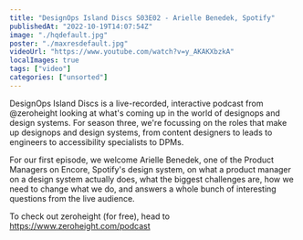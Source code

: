 ```yaml
---
title: "DesignOps Island Discs S03E02 - Arielle Benedek, Spotify"
publishedAt: "2022-10-19T14:07:54Z"
image: "./hqdefault.jpg"
poster: "./maxresdefault.jpg"
videoUrl: "https://www.youtube.com/watch?v=y_AKAKXbzkA"
localImages: true
tags: ["video"]
categories: ["unsorted"]
---
```


DesignOps Island Discs is a live-recorded, interactive podcast from @zeroheight looking at what's coming up in the world of designops and design systems. For season three, we're focussing on the roles that make up designops and design systems, from content designers to leads to engineers to accessibility specialists to DPMs.

For our first episode, we welcome Arielle Benedek, one of the Product Managers on Encore, Spotify's design system, on what a product manager on a design system actually does, what the biggest challenges are, how we need to change what we do, and answers a whole bunch of interesting questions from the live audience.

To check out zeroheight (for free), head to https://www.zeroheight.com/podcast
